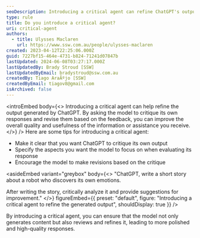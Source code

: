 ```yaml
---
seoDescription: Introducing a critical agent can refine ChatGPT's output by reviewing and revising its responses.
type: rule
title: Do you introduce a critical agent?
uri: critical-agent
authors:
  - title: Ulysses Maclaren
    url: https://www.ssw.com.au/people/ulysses-maclaren
created: 2023-04-12T22:25:06.000Z
guid: 7227bf15-464e-4731-b824-71241d07847b
lastUpdated: 2024-06-08T03:27:17.000Z
lastUpdatedBy: Brady Stroud [SSW]
lastUpdatedByEmail: bradystroud@ssw.com.au
createdBy: Tiago AraÃºjo [SSW]
createdByEmail: tiagov8@gmail.com
isArchived: false
---
```


<introEmbed
  body={<>
Introducing a critical agent can help refine the output generated by ChatGPT. By asking the model to critique its own responses and revise them based on the feedback, you can improve the overall quality and usefulness of the information or assistance you receive.
  </>}
/>
Here are some tips for introducing a critical agent:

- Make it clear that you want ChatGPT to critique its own output
- Specify the aspects you want the model to focus on when evaluating its response
- Encourage the model to make revisions based on the critique

<asideEmbed
  variant="greybox"
  body={<>
    "ChatGPT, write a short story about a robot who discovers its own emotions.

After writing the story, critically analyze it and provide suggestions for improvement."
  </>}
  figureEmbed={{
    preset: "default",
    figure: "Introducing a critical agent to refine the generated output",
    shouldDisplay: true
  }}
/>

By introducing a critical agent, you can ensure that the model not only generates content but also reviews and refines it, leading to more polished and high-quality responses.
